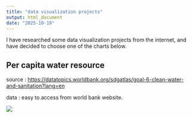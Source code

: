 ```yaml
---
title: "data visualization projects"
output: html_document
date: "2025-10-19"
---
```


I have researched some data visualization projects from the internet, and have decided to choose one of the charts below.

## Per capita water resource

source : <https://datatopics.worldbank.org/sdgatlas/goal-6-clean-water-and-sanitation?lang=en>

data : easy to access from world bank website.

![](https://datatopics.worldbank.org/dataviz/atlas23-images/en/goal06/c10s2.png)